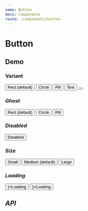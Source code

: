 ```yaml
---
name: Button
menu: Components
route: /components/button
---
```





# Button

## Demo

### Variant

<Playground>
  <Container>
    <Button variant="rect">Rect (default)</Button>
    <Button variant="circle" style={{ width: 100, height: 100 }}>
      Circle
    </Button>
    <Button variant="pill">Pill</Button>
    <Button variant="text">Text</Button>
    <Button variant="icon">
      <i className="fas fa-heart" />
    </Button>
  </Container>
</Playground>

### Ghost

<Playground>
  <Container>
    <Button isGhost variant="rect">
      Rect (default)
    </Button>
    <Button isGhost variant="circle" style={{ width: 100, height: 100 }}>
      Circle
    </Button>
    <Button isGhost variant="pill">
      Pill
    </Button>
  </Container>
</Playground>

### Disabled

<Playground>
  <Button isDisabled>Disabled</Button>
</Playground>

### Size

<Playground>
  <Container>
    <Button size="small">Small</Button>
    <Button size="medium">Medium (default)</Button>
    <Button size="large">Large</Button>
  </Container>
</Playground>

### Loading

<Playground>
  <Container>
    <Button loader={<BasicLoader size="small" color="white" />}>Loading</Button>
    <Button loader={<MusicLoader size="small" color="white" />}>Loading</Button>
  </Container>
</Playground>

## API

<Props of={Button} />

